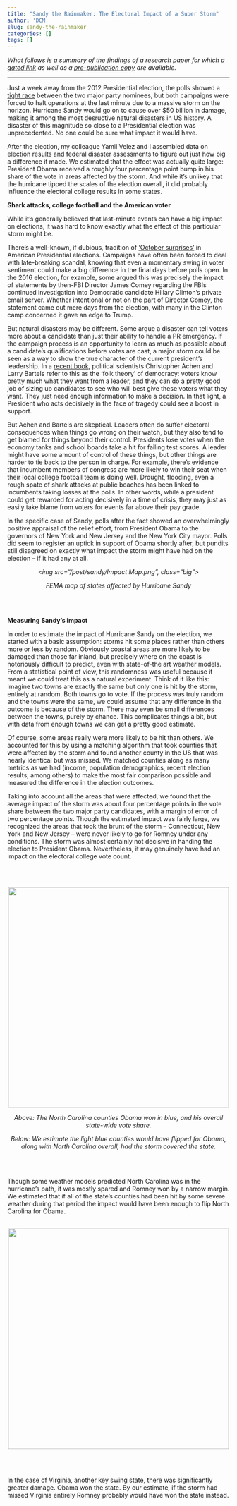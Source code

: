 ```yaml
---
title: "Sandy the Rainmaker: The Electoral Impact of a Super Storm"
author: 'DCM'
slug: sandy-the-rainmaker
categories: []
tags: []
---
```


<style>
img {
  display: block;
  margin: 0 auto;
  width: 500px;
  max-width: 100%;
}

img.big {
  display: block;
  margin: 0 auto;
  width: 600px;
  max-width: 100%;
}

.captioned{
  text-align: center;
  font-style: italic;
  width: 500px;
  max-width: 100%;
  margin: 0 auto;
}

</style>


<i>What follows is a summary of the findings of a research paper for which a [gated link](https://www.cambridge.org/core/journals/ps-political-science-and-politics/article/sandy-the-rainmaker-the-electoral-impact-of-a-super-storm/C2BF9E0BD3D0787193E1EEBD2A5DBA6F) as well as a [pre-publication copy](https://github.com/dcldmartin/HurricaneSandy/blob/test/Velez%20and%20Martin_2013.pdf) are available.</i>

---

Just a week away from the 2012 Presidential election, the polls showed a [tight race](https://today.yougov.com/news/2012/10/31/hurricane-sandy-obama-one/) between the two major party nominees, but both campaigns were forced to halt operations at the last minute due to a massive storm on the horizon. Hurricane Sandy would go on to cause over $50 billion in damage, making it among the most desructive natural disasters in US history. A disaster of this magnitude so close to a Presidential election was unprecedented. No one could be sure what impact it would have.

After the election, my colleague Yamil Velez and I assembled data on election results and federal disaster assessments to figure out just how big a difference it made. We estimated that the effect was actually quite large: President Obama received a roughly four percentage point bump in his share of the vote in areas affected by the storm. And while it's unlikey that the hurricane tipped the scales of the election overall, it did probably influence the electoral college results in some states.

**Shark attacks, college football and the American voter**

While it's generally believed that last-minute events can have a big impact on elections, it was hard to know exactly what the effect of this particular storm might be.

There's a well-known, if dubious, tradition of ['October surprises'](https://en.wikipedia.org/wiki/October_surprise) in American Presidential elections. Campaigns have often been forced to deal with late-breaking scandal, knowing that even a momentary swing in voter sentiment could make a big difference in the final days before polls open. In the 2016 election, for example, some argued this was precisely the impact of statements by then-FBI Director James Comey regarding the FBIs continued investigation into Democratic candidate Hillary Clinton's private email server. Whether intentional or not on the part of Director Comey, the statement came out mere days from the election, with many in the Clinton camp concerned it gave an edge to Trump.

But natural disasters may be different. Some argue a disaster can tell voters more about a candidate than just their ability to handle a PR emergency. If the campaign process is an opportunity to learn as much as possible about a candidate's qualifications before votes are cast, a major storm could be seen as a way to show the true character of the current president's leadership. In a [recent book](http://press.princeton.edu/titles/10671.html), political scientists Christopher Achen and Larry Bartels refer to this as the 'folk theory' of democracy: voters know pretty much what they want from a leader, and they can do a pretty good job of sizing up candidates to see who will best give these voters what they want. They just need enough information to make a decision. In that light, a President who acts decisively in the face of tragedy could see a boost in support.

But Achen and Bartels are skeptical. Leaders often do suffer electoral consequences when things go wrong on their watch, but they also tend to get blamed for things beyond their control. Presidents lose votes when the economy tanks and school boards take a hit for failing test scores. A leader might have some amount of control of these things, but other things are harder to tie back to the person in charge. For example, there's evidence that incumbent members of congress are more likely to win their seat when their local college football team is doing well. Drought, flooding, even a rough spate of shark attacks at public beaches has been linked to incumbents taking losses at the polls. In other words, while a president could get rewarded for acting decisively in a time of crisis, they may just as easily take blame from voters for events far above their pay grade.

In the specific case of Sandy, polls after the fact showed an overwhelmingly positive appraisal of the relief effort, from President Obama to the governors of New York and New Jersey and the New York City mayor. Polls did seem to register an uptick in support of Obama shortly after, but pundits still disagreed on exactly what impact the storm might have had on the election -- if it had any at all.

<div class="captioned">
<img src="/post/sandy/Impact Map.png", class="big">

*FEMA map of states affected by Hurricane Sandy*
</div>

<br><br>

**Measuring Sandy's impact**

In order to estimate the impact of Hurricane Sandy on the election, we started with a basic assumption: storms hit some places rather than others more or less by random. Obviously coastal areas are more likely to be damaged than those far inland, but precisely where on the coast is notoriously difficult to predict, even with state-of-the art weather models. From a statistical point of view, this randomness was useful because it meant we could treat this as a natural experiment. Think of it like this: imagine two towns are exactly the same but only one is hit by the storm, entirely at random. Both towns go to vote. If the process was truly random and the towns were the same, we could assume that any difference in the outcome is because of the storm. There may even be small differences between the towns, purely by chance. This complicates things a bit, but with data from enough towns we can get a pretty good estimate.

Of course, some areas really were more likely to be hit than others. We accounted for this by using a matching algorithm that took counties that were affected by the storm and found another county in the US that was nearly identical but was missed. We matched counties along as many metrics as we had (income, population demographics, recent election results, among others) to make the most fair comparison possible and measured the difference in the election outcomes.

Taking into account all the areas that were affected, we found that the average impact of the storm was about four percentage points in the vote share between the two major party candidates, with a margin of error of two percentage points. Though the estimated impact was fairly large, we recognized the areas that took the brunt of the storm -- Connecticut, New York and New Jersey -- were never likely to go for Romney under any conditions. The storm was almost certainly not decisive in handing the election to President Obama. Nevertheless, it may genuinely have had an impact on the electoral college vote count.

<br><br>


<div class="captioned">

![](/post/sandy/NC Results.png)

Above: The North Carolina counties Obama won in blue, and his overall state-wide vote share.

Below: We estimate the light blue counties would have flipped for Obama, along with North Carolina overall, had the storm covered the state.
</div>

<br><br>


Though some weather models predicted North Carolina was in the hurricane's path, it was mostly spared and Romney won by a narrow margin. We estimated that if all of the state's counties had been hit by some severe weather during that period the impact would have been enough to flip North Carolina for Obama.
<br><br>

![](/post/sandy/VA Results.png)


<br><br>

In the case of Virginia, another key swing state, there was significantly greater damage. Obama won the state. By our estimate, if the storm had missed Virginia entirely Romney probably would have won the state instead.